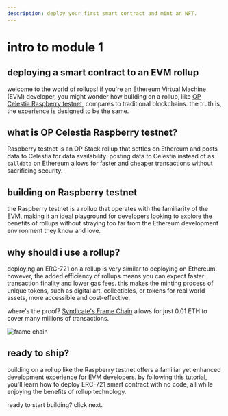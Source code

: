 ```yaml
---
description: deploy your first smart contract and mint an NFT.
---
```


# intro to module 1

## deploying a smart contract to an EVM rollup

welcome to the world of rollups! if you're an Ethereum Virtual Machine (EVM) developer, you might wonder how building on a rollup, like [OP Celestia Raspberry testnet](https://raas.gelato.network/rollups/details/public/op-celestia-testnet), compares to traditional blockchains. the truth is, the experience is designed to be the same.

## what is OP Celestia Raspberry testnet?

Raspberry testnet is an OP Stack rollup that settles on Ethereum and posts data to Celestia for data availability. posting data to Celestia instead of as `calldata` on Ethereum allows for faster and cheaper transactions without sacrificing security.

## building on Raspberry testnet

the Raspberry testnet is a rollup that operates with the familiarity of the EVM, making it an ideal playground for developers looking to explore the benefits of rollups without straying too far from the Ethereum development environment they know and love.

## why should i use a rollup?

deploying an ERC-721 on a rollup is very similar to deploying on Ethereum. however, the added efficiency of rollups means you can expect faster transaction finality and lower gas fees. this makes the minting process of unique tokens, such as digital art, collectibles, or tokens for real world assets, more accessible and cost-effective.

where's the proof? [Syndicate's Frame Chain](https://warpcast.com/will/0x66826dd0) allows for just 0.01 ETH to cover many millions of transactions.

![frame chain](/module_1/frame_chain.png)

## ready to ship?

building on a rollup like the Raspberry testnet offers a familiar yet enhanced development experience for EVM developers. by following this tutorial, you'll learn how to deploy ERC-721 smart contract with no code, all while enjoying the benefits of rollup technology.

ready to start building? click next.
